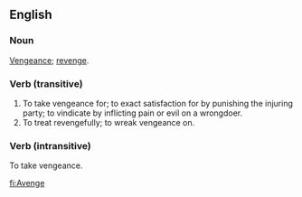 ==English==
===Noun===
[[Vengeance]]; [[revenge]].

===Verb (transitive)===
#To take vengeance for; to exact satisfaction for by punishing the injuring party; to vindicate by inflicting pain or evil on a wrongdoer.
#To treat revengefully; to wreak vengeance on.

===Verb (intransitive)===
To take vengeance.

[[fi:Avenge]]